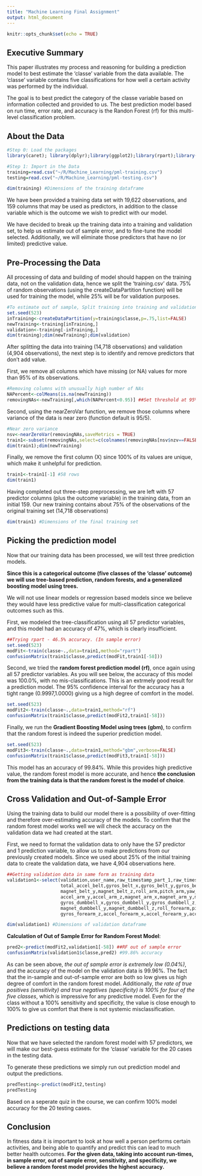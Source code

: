 ```yaml
---
title: "Machine Learning Final Assignment"
output: html_document
---
```


```r
knitr::opts_chunk$set(echo = TRUE)
```

## Executive Summary

This paper illustrates my process and reasoning for building a prediction model to best estimate the 'classe' variable from the data available. The 'classe' variable contains five classifications for how well a certain activity was performed by the individual. 

The goal is to best predict the category of the classe variable based on information collected and provided to us. The best prediction model based on run time, error rate, and accuracy is the Randon Forest (rf) for this multi-level classification problem. 

## About the Data
```r
#Step 0: Load the packages
library(caret); library(dplyr);library(ggplot2);library(rpart);library(randomForest)

#Step 1: Import in the Data
training=read.csv("~/R/Machine_Learning/pml-training.csv")
testing=read.csv("~/R/Machine_Learning/pml-testing.csv")
```

```r
dim(training) #Dimensions of the training dataframe
```

We have been provided a training data set with 19,622 observations, and 159 columns that may be used as predictors, in addition to the classe variable which is the outcome we wish to predict with our model.

We have decided to break up the training data into a training and validation set, to help us estimate out of sample error, and to fine-tune the model selected. Additionally, we will eliminate those predictors that have no (or limited) predictive value.

## Pre-Processing the Data

All processing of data and building of model should happen on the training data, not on the validation data, hence we split the 'training.csv' data. 75% of random observations (using the createDataPartition function) will be used for training the model, while 25% will be for validation purposes. 

```r
#To estimate out of sample, Split training into training and validation (75/25)
set.seed(523)
inTraining<-createDataPartition(y=training$classe,p=.75,list=FALSE)
newTraining<-training[inTraining,]
validation<-training[-inTraining,]
dim(training);dim(newTraining);dim(validation)
```

After splitting the data into training (14,718 observations) and validation (4,904 observations), the next step is to identify and remove predictors that don't add value.

First, we remove all columns which have missing (or NA) values for more than 95% of its observations.

```r
#Removing columns with unusually high number of NAs
NAPercent<-colMeans(is.na(newTraining)) 
removingNAs<-newTraining[,which(NAPercent<0.95)] ##Set threshold at 95% 
```

Second, using the nearZeroVar function, we remove those columns where variance of the data is near zero (function default is 95/5).

```r
#Near zero variance
nsv<-nearZeroVar(removingNAs,saveMetrics = TRUE)
train1<-subset(removingNAs,select=c(colnames(removingNAs[nsv$nzv==FALSE])))
dim(train1);dim(newTraining)
```

Finally, we remove the first column (X) since 100% of its values are unique, which make it unhelpful for prediction.
```r
train1<-train1[-1] #58 rows
dim(train1)
```

Having completed out three-step preprocessing, we are left with 57 predictor columns (plus the outcome variable) in the training data, from an initial 159. Our new training contains about 75% of the observations of the original training set (14,718 observations)

```r
dim(train1) #Dimensions of the final training set
```

## Picking the prediction model
Now that our training data has been processed, we will test three prediction models.

**Since this is a categorical outcome (five classes of the 'classe' outcome) we will use tree-based prediction, random forests, and a generalized boosting model using trees.**

We will not use linear models or regression based models since we believe they would have less predictive value for multi-classification categorical outcomes such as this.

First, we modeled the tree-classification using all 57 predictor variables, and this model had an accuracy of 47%, which is clearly insufficient.
```r
##Trying rpart - 46.5% accuracy. (In sample error)
set.seed(523)
modFit<-train(classe~.,data=train1,method="rpart")
confusionMatrix(train1$classe,predict(modFit,train1[-58]))
```

Second, we tried the **random forest prediction model (rf)**, once again using all 57 predictor variables. 
As you will see below, the accuracy of this model was 100.0%, with no mis-classifications. This is an extrmely good result for a prediction model. The 95% confidence interval for the accuracy has a tight range (0.9997,1.0000) giving us a high degree of comfort in the model.

```r
set.seed(523)
modFit2<-train(classe~.,data=train1,method="rf")
confusionMatrix(train1$classe,predict(modFit2,train1[-58]))
```


Finally, we run the **Gradient Boosting Model using trees (gbm)**, to confirm that the random forest is indeed the superior prediction model.

```r
set.seed(523)
modFit3<-train(classe~.,data=train1,method="gbm",verbose=FALSE)
confusionMatrix(train1$classe,predict(modFit3,train1[-58]))
```

This model has an accuracy of 99.84%. While this provides high predictive value, the random forest model is more accurate, and hence **the conclusion from the training data is that the random forest is the model of choice**.

## Cross Validation and Out-of-Sample Error

Using the training data to build our model there is a possibility of over-fitting and therefore over-estimating accuracy of the models. 
To confirm that the random forest model works well we will check the accuracy on the validation data we had created at the start.

First, we need to format the validation data to only have the 57 predictor and 1 prediction variable, to allow us to make predictions from our previously created models. Since we used about 25% of the initial training data to create the validation data, we have 4,904 observations here.
```r
##Getting validation data in same form as training data
validation1<-select(validation,user_name,raw_timestamp_part_1,raw_timestamp_part_2,cvtd_timestamp,num_window,roll_belt,pitch_belt,yaw_belt,
                    total_accel_belt,gyros_belt_x,gyros_belt_y,gyros_belt_z,accel_belt_x,accel_belt_y,accel_belt_z,magnet_belt_x,
                    magnet_belt_y,magnet_belt_z,roll_arm,pitch_arm,yaw_arm,total_accel_arm,gyros_arm_x,gyros_arm_y,gyros_arm_z,accel_arm_x,
                    accel_arm_y,accel_arm_z,magnet_arm_x,magnet_arm_y,magnet_arm_z,roll_dumbbell,pitch_dumbbell,yaw_dumbbell,total_accel_dumbbell,
                    gyros_dumbbell_x,gyros_dumbbell_y,gyros_dumbbell_z,accel_dumbbell_x,accel_dumbbell_y,accel_dumbbell_z,magnet_dumbbell_x,
                    magnet_dumbbell_y,magnet_dumbbell_z,roll_forearm,pitch_forearm,yaw_forearm,total_accel_forearm,gyros_forearm_x,gyros_forearm_y,
                    gyros_forearm_z,accel_forearm_x,accel_forearm_y,accel_forearm_z,magnet_forearm_x,magnet_forearm_y,magnet_forearm_z,classe)
```

```r
dim(validation1) #Dimensions of validation dataframe
```

**Calculation of Out of Sample Error for Random Forest Model**:
```r
pred2<-predict(modFit2,validation1[-58]) ##RF out of sample error
confusionMatrix(validation1$classe,pred2) #99.86% accuracy
```

As can be seen above, *the out of sample error is extremely low (0.04%)*, and the accuracy of the model on the validation data is 99.96%. The fact that the in-sample and out-of-sample error are both so low gives us high degree of comfort in the random forest model.
Additionally, *the rate of true positives (sensitivity) and true negatives (specificity) is 100% for four of the five classes*, which is impressive for any predictive model. Even for the class without a 100% sensitivity and specificity, the value is close enough to 100% to give us comfort that there is not systemic misclassification.


## Predictions on testing data
Now that we have selected the random forest model with 57 predictors, we will make our best-guess estimate for the 'classe' variable for the 20 cases in the testing data. 

To generate these predictions we simply run out prediction model and output the predictions.
```r
predTesting<-predict(modFit2,testing)
predTesting
```

Based on a seperate quiz in the course, we can confirm 100% model accuracy for the 20 testing cases. 

## Conclusion
In fitness data it is important to look at how well a person performs certain activities, and being able to quantify and predict this can lead to much better health outcomes. **For the given data, taking into account run-times, in sample error, out of sample error, sensitivity, and specificity, we believe a random forest model provides the highest accuracy.**
